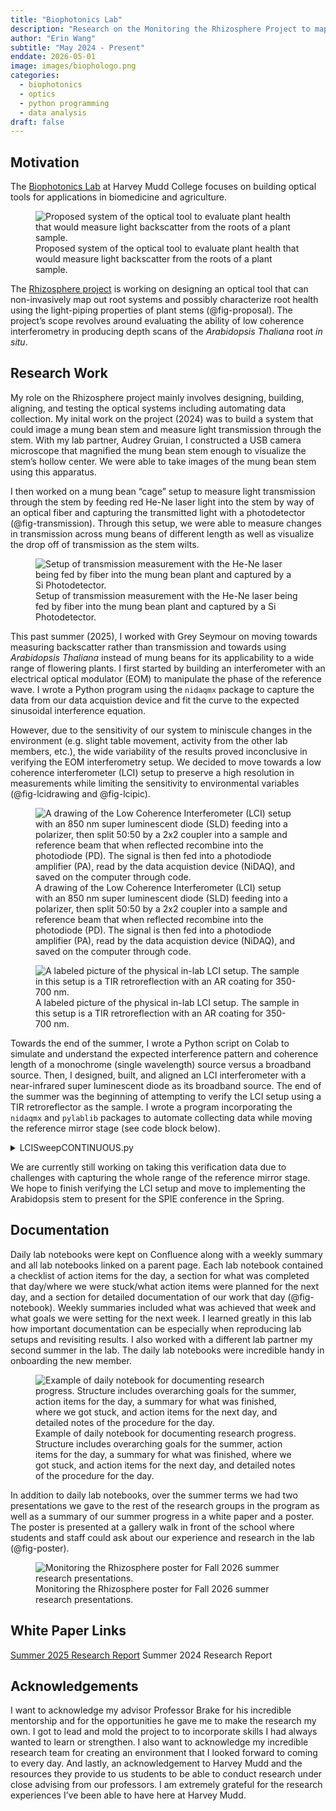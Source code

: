 ```yaml
---
title: "Biophotonics Lab"
description: "Research on the Monitoring the Rhizosphere Project to map root systems using low-coherence interferometry."
author: "Erin Wang"
subtitle: "May 2024 - Present"
enddate: 2026-05-01
image: images/biophologo.png
categories:
  - biophotonics
  - optics
  - python programming
  - data analysis
draft: false
---
```

## Motivation
The [Biophotonics Lab](https://pages.hmc.edu/biophotonics/) at Harvey Mudd College focuses on building optical tools for applications in biomedicine and agriculture.

![Proposed system of the optical tool to evaluate plant health that would measure light backscatter from the roots of a plant sample.](images/projectproposal.png){#fig-proposal}

The [Rhizosphere project](https://pages.hmc.edu/biophotonics/projects/rhizosphere/) is working on designing an optical tool that can non-invasively map out root systems and possibly characterize root health using the light-piping properties of plant stems (@fig-proposal). The project's scope revolves around evaluating the ability of low coherence interferometry in producing depth scans of the *Arabidopsis Thaliana* root *in situ*. 

## Research Work
My role on the Rhizosphere project mainly involves designing, building, aligning, and testing the optical systems including automating data collection. My inital work on the project (2024) was to build a system that could image a mung bean stem and measure light transmission through the stem. With my lab partner, Audrey Gruian, I constructed a USB camera microscope that magnified the mung bean stem enough to visualize the stem's hollow center. We were able to take images of the mung bean stem using this apparatus. 

I then worked on a mung bean "cage" setup to measure light transmission through the stem by feeding red He-Ne laser light into the stem by way of an optical fiber and capturing the transmitted light with a photodetector (@fig-transmission). Through this setup, we were able to measure changes in transmission across mung beans of different length as well as visualize the drop off of transmission as the stem wilts. 

![Setup of transmission measurement with the He-Ne laser being fed by fiber into the mung bean plant and captured by a Si Photodetector.](images/transmissionsetup.png){#fig-transmission}

This past summer (2025), I worked with Grey Seymour on moving towards measuring backscatter rather than transmission and towards using *Arabidopsis Thaliana* instead of mung beans for its applicability to a wide range of flowering plants. I first started by building an interferometer with an electrical optical modulator (EOM) to manipulate the phase of the reference wave. I wrote a Python program using the `nidaqmx` package to capture the data from our data acquistion device and fit the curve to the expected sinusoidal interference equation.

However, due to the sensitivity of our system to miniscule changes in the environment (e.g. slight table movement, activity from the other lab members, etc.), the wide variability of the results proved inconclusive in verifying the EOM interferometry setup. We decided to move towards a low coherence interferometer (LCI) setup to preserve a high resolution in measurements while limiting the sensitivity to environmental variables (@fig-lcidrawing and @fig-lcipic). 

::: {#fig-plots layout-ncol=2 layout-valign="bottom"}
![A drawing of the Low Coherence Interferometer (LCI) setup with an 850 nm super luminescent diode (SLD) feeding into a polarizer, then split 50:50 by a 2x2 coupler into a sample and reference beam that when reflected recombine into the photodiode (PD). The signal is then fed into a photodiode amplifier (PA), read by the data acquistion device (NiDAQ), and saved on the computer through code.](images/lcidrawing.png){#fig-lcidrawing}

![A labeled picture of the physical in-lab LCI setup. The sample in this setup is a TIR retroreflection with an AR coating for 350-700 nm.](images/lcipicture.png){#fig-lcipic}

:::

Towards the end of the summer, I wrote a Python script on Colab to simulate and understand the expected interference pattern and coherence length of a monochrome (single wavelength) source versus a broadband source. Then, I designed, built, and aligned an LCI interferometer with a near-infrared super luminescent diode as its broadband source. The end of the summer was the beginning of attempting to verify the LCI setup using a TIR retroreflector as the sample. I wrote a program incorporating the `nidaqmx` and `pylablib` packages to automate collecting data while moving the reference mirror stage (see code block below).  

<details>
<summary>LCISweepCONTINUOUS.py</summary>

```
    from pylablib.devices import Thorlabs
    import nidaqmx
    from nidaqmx.constants import TerminalConfiguration, AcquisitionType, READ_ALL_AVAILABLE
    import matplotlib.pyplot as plt
    import csv
    import numpy as np
    import os
    import time
    from datetime import datetime
    from scipy.fft import fft, fftfreq
    from scipy.optimize import curve_fit

    def create_folder(folder_name):
        try:
            os.mkdir(folder_name)
            print(f"Folder '{folder_name}' created successfully.")
        except FileExistsError:
            print(f"Folder '{folder_name}' already exists.")
        except Exception as e:
            print(f"An error occurred: {e}")

    def move_to_folder(folder_name):
        try:
            os.chdir(folder_name)
            print(f"Current directory changed to: {os.getcwd()}")
        except FileNotFoundError:
            print(f"Folder '{folder_name}' not found.")
        except NotADirectoryError:
            print(f"'{folder_name}' is not a directory.")
        except Exception as e:
            print(f"An error occurred: {e}")

    def create_csv_file(filename, fields, datarows):
        with open(filename, 'w') as csvfile:
            # create csv writer object
            csvwriter = csv.writer(csvfile, lineterminator='\n')

            # writing the fields
            csvwriter.writerow(fields)

            # writing the data rows
            csvwriter.writerows(datarows)

    def take_data():
        with nidaqmx.Task() as task:
            task.ai_channels.add_ai_voltage_chan("Dev1/ai1", 
                                                max_val=10, 
                                                terminal_config= TerminalConfiguration.RSE)

            task.timing.cfg_samp_clk_timing(1000000, 
                                            sample_mode=AcquisitionType.FINITE, 
                                            samps_per_chan=1000)
            rawdata = task.read(READ_ALL_AVAILABLE)
        return rawdata

    def find_amp(data):
        sorted_data = sorted(data)

        # calculate minimum average of bottom 100 values
        averagemin = np.mean(sorted_data[0:99])

        # calculate maximum average of top 100 values
        averagemax = np.mean(sorted_data[len(sorted_data)-100:len(sorted_data)])

        # calculate amplitude
        amplitude = averagemax - averagemin
        return amplitude

    def find_average(matrix):
        # Calculate the average of each row
        averages = np.mean(matrix, axis=1)
        avg_amplitudes = list(map(float, averages))
        return avg_amplitudes

    def find_std(matrix):
        # Calculate the standard deviation of each row
        std_devs = np.std(matrix, axis=1)
        std_amplitudes = list(map(float, std_devs))
        return std_amplitudes

    def get_serial(value):
        devices = Thorlabs.list_kinesis_devices()
        device_tuple = devices[value]
        serial = device_tuple[0]
        return serial

    def get_devices():
        print(Thorlabs.list_kinesis_devices())

    ## Define class for Kinesis stage

    class KinesisStage(Thorlabs.KinesisPiezoMotor):
        def __init__(self, serial):
            super().__init__(serial)

        def set_def_channel(self, value):
            self.set_default_channel(value)
            print(" Default channel:", value)

        def move_forward(self, value):
            self.move_by(value)
            time.sleep(4)
            print("Stage moved forward by " + str(value) + ".")
            position = self.get_position()
            print("Current Position: ", position)

        def move_back(self, value):
            self.move_by(-value)
            time.sleep(4)
            print("Stage moved backward by " + str((-value)) + ".")
            position = self.get_position()
            print("Current Position: ", position)

        def zero_position(self):
            self.move_to(0)
            time.sleep(4)
            print("Stage position set to 0.")
            position = self.get_position()
            print("Current Position: ", position)


    # Get serial number of motor
    serial = get_serial(0)

    # Make stage object to move stage
    stage = KinesisStage(serial)
    stage.set_def_channel(2)

    # Set up how many test and trials and date
    testnum = 1
    trialnum = 1
    date = datetime.now().strftime("%m-%d-%y")

    test_folder = "Test " + str(testnum)

    create_folder(test_folder)
    move_to_folder(test_folder)

    # Set up initial parameters for collecting sweep data
    sample_rate = 1000000  # Sample rate in Hz
    sample_count = 1000  # Number of samples to collect

    # setup lists to store data for each input voltage
    trial_var = {}
    N_x = 100
    start_pos = 5000000
    end_pos = start_pos-100000-N_x
    x = np.arange(start_pos, end_pos, -N_x) 

    # Set the stage to the initial point
    stage.move_to(start_pos)


    # setup lists to store fields for csv files
    test_fields = ['x position']
    for number in range(1, trialnum+1):
        test_fields.append(f'Trial {number}')

    test_data = list(x)

    current_position = stage.get_position()

    trial_data = []
        
    with nidaqmx.Task() as task:
        task.ai_channels.add_ai_voltage_chan("Dev1/ai1", 
                                            max_val=10, 
                                            terminal_config= TerminalConfiguration.RSE)

        task.timing.cfg_samp_clk_timing(1000000, 
                                        sample_mode=AcquisitionType.CONTINUOUS, 
                                        samps_per_chan=50000)
        
        task.start()
        print('Task started.    Data acquiring...')
        while current_position > end_pos:
            stage.jog('-')
            rawdata = task.read(number_of_samples_per_channel=100)
            rawdata_avg = np.average(rawdata)
            trial_data.append(rawdata_avg)
        task.stop()
        print('Task stopped.')


    # time.sleep(0.5)

    # rawdata = take_data()



    test_data = np.vstack([test_data, trial_data])
    stage.stop()

    # Create a csv file with the position and all the trial data
    testfilename = date + '_ALLTRIALSLCISweep_Test' + str(testnum) + '.csv'
    test_datarows = np.transpose(test_data)
    create_csv_file(testfilename, test_fields, test_datarows)

    ## Find average of all trials

    test_data_nox = test_datarows[:,1:]         # removes x position column
    averages = find_average(test_data_nox)
    std_devs = find_std(test_data_nox)
    avg_test_data = np.transpose(np.vstack([list(x),averages,std_devs]))

    avgdatafields = ['x position', 'Average Vout [V]', 'Standard Dev [V]']
    avgdataname = date + '_AveragedLCISweep_Test' + str(testnum) 
    avgdatafilename = avgdataname + '.csv'
    create_csv_file(avgdatafilename, avgdatafields, avg_test_data)

    # save plot of data for each trial and vin
    plt.figure()
    plt.errorbar(list(x), averages, yerr=std_devs, fmt='o')
    plt.xlabel("x position")
    plt.ylabel('Voltage [V]')
    plt.title("Test " + str(testnum) + ": LCI Sweep Data")
    plt.savefig(avgdataname +'.png')
    # plt.show(block=True)

    os.chdir('..')        
```
</details>

We are currently still working on taking this verification data due to challenges with capturing the whole range of the reference mirror stage. We hope to finish verifying the LCI setup and move to implementing the Arabidopsis stem to present for the SPIE conference in the Spring. 

## Documentation
Daily lab notebooks were kept on Confluence along with a weekly summary and all lab notebooks linked on a parent page. Each lab notebook contained a checklist of action items for the day, a section for what was completed that day/where we were stuck/what action items were planned for the next day, and a section for detailed documentation of our work that day (@fig-notebook). Weekly summaries included what was achieved that week and what goals we were setting for the next week. I learned greatly in this lab how important documentation can be especially when reproducing lab setups and revisiting results. I also worked with a different lab partner my second summer in the lab. The daily lab notebooks were incredible handy in onboarding the new member. 

![Example of daily notebook for documenting research progress. Structure includes overarching goals for the summer, action items for the day, a summary for what was finished, where we got stuck, and action items for the next day, and detailed notes of the procedure for the day.](images/dailynotebook.png){#fig-notebook}

In addition to daily lab notebooks, over the summer terms we had two presentations we gave to the rest of the research groups in the program as well as a summary of our summer progress in a white paper and a poster. The poster is presented at a gallery walk in front of the school where students and staff could ask about our experience and research in the lab (@fig-poster). 

![Monitoring the Rhizosphere poster for Fall 2026 summer research presentations.](images/rhizoposter.jpg){#fig-poster}

## White Paper Links

[Summer 2025 Research Report](https://erinlywang.github.io/rhizo-report-2025/)
Summer 2024 Research Report

## Acknowledgements
I want to acknowledge my advisor Professor Brake for his incredible mentorship and for the opportunities he gave me to make the research my own. I got to lead and mold the project to to incorporate skills I had always wanted to learn or strengthen. I also want to acknowledge my incredible research team for creating an environment that I looked forward to coming to every day. And lastly, an acknowledgement to Harvey Mudd and the resources they provide to us students to be able to conduct research under close advising from our professors. I am extremely grateful for the research experiences I've been able to have here at Harvey Mudd. 